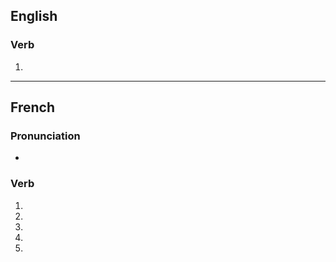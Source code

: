{{also|initialisé}}
==English==

===Verb===
{{en-verb|initialis}}

# {{standard spelling of|en|from=non-Oxford British spelling|initialize}}

----

==French==

===Pronunciation===
* {{homophones|fr|initialisent|initialises}}

===Verb===
{{head|fr|verb form}}

# {{inflection of|fr|initialiser||1|s|pres|indc}}
# {{inflection of|fr|initialiser||3|s|pres|indc}}
# {{inflection of|fr|initialiser||1|s|pres|subj}}
# {{inflection of|fr|initialiser||3|s|pres|subj}}
# {{inflection of|fr|initialiser||2|s|impr}}